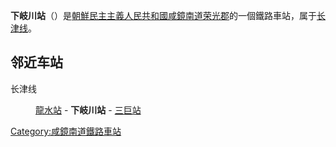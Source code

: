 {{unreferenced|time=2015-02-14T16:51:23+00:00}}
{{朝鮮半島車站資訊
|公司色 = blue
|文字色 = 
|站名 = 下岐川站
|圖片 = 
|pxl = 
|圖片說明 =
|前一站 = [[龍水站|龍水]]
|前一站距離 = 6.0
|後一站距離 = 5.0
|後一站 = [[三巨站|三巨]]
|所屬路線 = [[长津线|长津线]]
|距離 = 23.4
|起點站 = [[荣光站_(咸镜南道)|荣光]]
|諺文 = 하기천역
|朝鮮漢字 = 下岐川驛
|文觀部式 = 
|馬-賴式 = Hagich'ŏn-yŏk
|副站名 = 
|車站編號 = 
|停站路線數 = 
|所屬公司 = [[朝鮮民主主義人民共和國鐵道省|朝鮮民主主義人民共和國鐵道省]]
|所在地 =[[咸鏡南道|咸鏡南道]][[荣光郡|荣光郡]]
|車站構造 = 地面车站
|月台配置 = 
|啟用年月日 =
|廢站年月日 = 
|上下車人次 = 
|統計年度 = 
|轉車 = 
|備註 = 
|全寬備註 = 
}}

'''下岐川站'''（{{lang-ko|하기천역}}）是[[朝鮮民主主義人民共和國|朝鮮民主主義人民共和國]][[咸鏡南道|咸鏡南道]][[荣光郡|荣光郡]]的一個鐵路車站，属于[[长津线|长津线]]。

==邻近车站==
长津线
:[[龍水站|龍水站]] - '''下岐川站''' - [[三巨站|三巨站]]

{{朝鲜铁路小作品}}

{{长津线}}

[[Category:咸鏡南道鐵路車站|Category:咸鏡南道鐵路車站]]